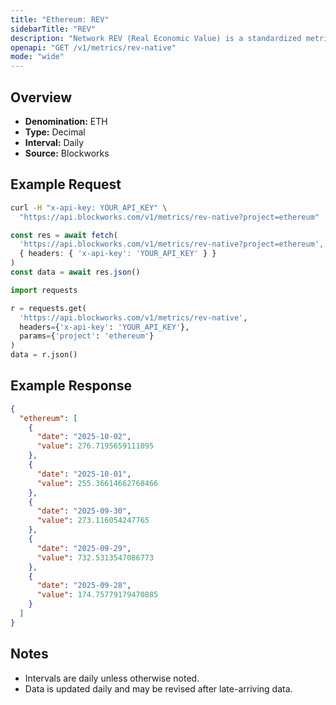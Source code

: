 ```yaml
---
title: "Ethereum: REV"
sidebarTitle: "REV"
description: "Network REV (Real Economic Value) is a standardized metric that tracks blockchain value accrual generated by user activity. REV consists of both in-protocol transaction fees and out-of-protocol tips that users pay for transaction execution, so it measures the monetary demand to transact onchain."
openapi: "GET /v1/metrics/rev-native"
mode: "wide"
---
```


## Overview

- **Denomination:** ETH
- **Type:** Decimal
- **Interval:** Daily
- **Source:** Blockworks

## Example Request

<CodeGroup>

```bash cURL
curl -H "x-api-key: YOUR_API_KEY" \
  "https://api.blockworks.com/v1/metrics/rev-native?project=ethereum"
```

```typescript TypeScript
const res = await fetch(
  'https://api.blockworks.com/v1/metrics/rev-native?project=ethereum',
  { headers: { 'x-api-key': 'YOUR_API_KEY' } }
)
const data = await res.json()
```

```python Python
import requests

r = requests.get(
  'https://api.blockworks.com/v1/metrics/rev-native',
  headers={'x-api-key': 'YOUR_API_KEY'},
  params={'project': 'ethereum'}
)
data = r.json()
```

</CodeGroup>

## Example Response

```json
{
  "ethereum": [
    {
      "date": "2025-10-02",
      "value": 276.7195659111095
    },
    {
      "date": "2025-10-01",
      "value": 255.36614662768466
    },
    {
      "date": "2025-09-30",
      "value": 273.116054247765
    },
    {
      "date": "2025-09-29",
      "value": 732.5313547086773
    },
    {
      "date": "2025-09-28",
      "value": 174.75779179470885
    }
  ]
}
```

## Notes
- Intervals are daily unless otherwise noted.
- Data is updated daily and may be revised after late-arriving data.